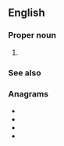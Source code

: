 ==English==

===Proper noun===
{{en-proper noun}}

# {{initialism of|{{w|Association of Public-Safety Communications Officials-International}}|lang=en}}

===See also===
{{projectlinks
|pedia|page1=Association of Public-Safety Communications Officials-International|label1=APCO}}

===Anagrams===
* {{l|en|acop}}
* {{l|en|capo}}
* {{l|en|OPAC}}
* {{l|en|Paco}}